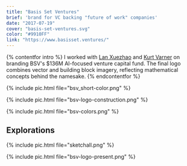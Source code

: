 ```yaml
---
title: "Basis Set Ventures"
brief: 'brand for VC backing "future of work" companies'
date: "2017-07-19"
cover: "basis-set-ventures.svg"
color: "#9910FF"
link: "https://www.basisset.ventures/"
---
```


{% contentfor intro %}
I worked with [Lan Xuezhao](https://www.linkedin.com/in/xuezhao-lan-50aa1a1/) and [Kurt Varner](https://www.kurtvarner.com/) on branding BSV's $136M AI-focused venture capital fund. The final logo combines vector and building block imagery, reflecting mathematical concepts behind the namesake.
{% endcontentfor %}

{% include pic.html file="bsv_short-color.png" %}

{% include pic.html file="bsv-logo-construction.png" %}

{% include pic.html file="bsv-colors.png" %}

## Explorations

{% include pic.html file="sketchall.png" %}

{% include pic.html file="bsv-logo-present.png" %}

<!-- {% include pic.html file="bsv-logo-3-present.jpg" %} -->
